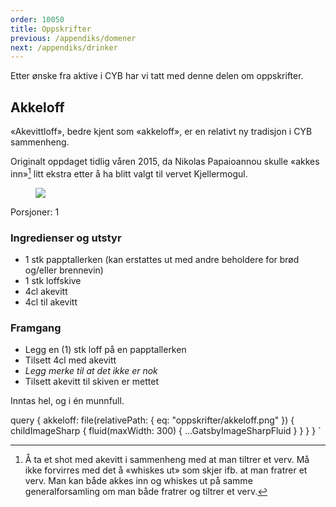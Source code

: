 ```yaml
---
order: 10050
title: Oppskrifter
previous: /appendiks/domener
next: /appendiks/drinker
---
```



Etter ønske fra aktive i CYB har vi tatt med denne delen om oppskrifter.

## Akkeloff

«Akevittloff», bedre kjent som «akkeloff», er en relativt ny tradisjon i CYB sammenheng. 

Originalt oppdaget tidlig våren 2015, da Nikolas Papaioannou skulle «akkes inn»[^1] litt ekstra etter å ha blitt 
valgt til vervet Kjellermogul.

<Figure>
  <Image src={props.data.akkeloff} />
</Figure>

Porsjoner: 1

### Ingredienser og utstyr

* 1 stk papptallerken (kan erstattes ut med andre beholdere for brød og/eller brennevin)
* 1 stk loffskive
* 4cl akevitt
* 4cl til akevitt

### Framgang

* Legg en (1) stk loff på en papptallerken
* Tilsett 4cl med akevitt
* _Legg merke til at det ikke er nok_
* Tilsett akevitt til skiven er mettet

Inntas hel, og i én munnfull.

[^1]:Å ta et shot med akevitt i sammenheng med at man tiltrer et verv. Må ikke forvirres med det å «whiskes ut» som 
  skjer ifb. at man fratrer et verv. Man kan både akkes inn og whiskes ut på samme generalforsamling om man både 
  fratrer og tiltrer et verv.

  query {
    akkeloff: file(relativePath: { eq: "oppskrifter/akkeloff.png" }) {
      childImageSharp {
        fluid(maxWidth: 300) {
          ...GatsbyImageSharpFluid
        }
      }
    }
  }
`

